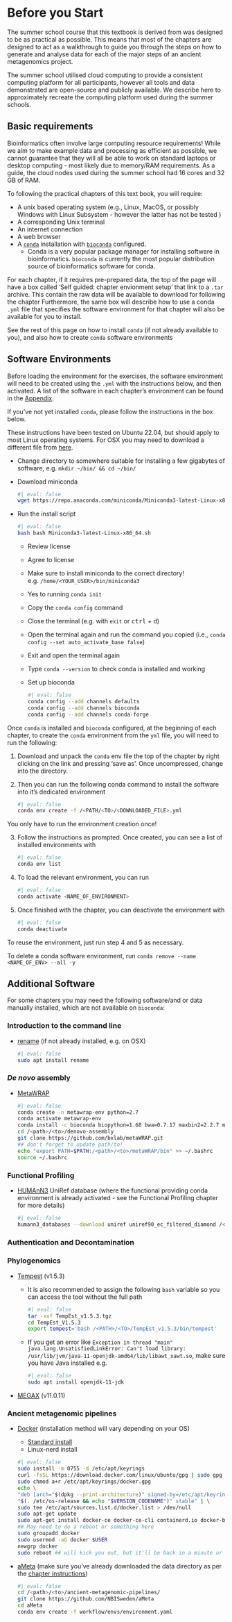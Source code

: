 # Before you Start {.unnumbered}

The summer school course that this textbook is derived from was designed to be as practical as possible. This means that most of the chapters are designed to act as a walkthrough to guide you through the steps on how to generate and analyse data for each of the major steps of an ancient metagenomics project.

The summer school utilised cloud computing to provide a consistent computing platform for all participants, however all tools and data demonstrated are open-source and publicly available. We describe here to approximately recreate the computing platform used during the summer schools.

## Basic requirements

::: {.callout-warning}
Bioinformatics often involve large computing resource requirements! While we aim to make example data and processing as efficient as possible, we cannot guarantee that they will all be able to work on standard laptops or desktop computing - most likely due to memory/RAM requirements. As a guide, the cloud nodes used during the summer school had 16 cores and 32 GB of RAM.
:::

To following the practical chapters of this text book, you will require:

- A unix based operating system (e.g., Linux, MacOS, or possibly Windows with Linux Subsystem - however the latter has not be tested ) 
- A corresponding Unix terminal
- An internet connection
- A web browser 
- A [`conda`](https://docs.conda.io/en/latest/miniconda.html) installation with [`bioconda`](https://bioconda.github.io/#usage) configured.
    - Conda is a very popular package manager for installing software in bioinformatics. `bioconda` is currently the most popular distribution source of bioinformatics software for conda.

For each chapter, if it requires pre-prepared data, the top of the page will have a box called 'Self guided: chapter envionment setup' that link to a `.tar` archive.
This contain the raw data will be available to download for following the chapter
Furthermore, the same box will describe how to use a conda `.yml` file that specifies the software environment for that chapter will also be available for you to install. 

See the rest of this page on how to install `conda` (if not already available to you), and also how to create `conda` software environments

## Software Environments

Before loading the environment for the exercises, the software environment will need to be created using the `.yml` with the instructions below, and then activated. A list of the software in each chapter's environment can be found in the [Appendix](appendix.html#conda-environments).

If you've not yet installed `conda`, please follow the instructions in the box below.

::: {.callout-note title="Quick guide to installing conda" collapse=true}
These instructions have been tested on Ubuntu 22.04, but should apply to most Linux operating systems. For OSX you may need to download a different file from [here](https://www.google.com/search?channel=fs&client=ubuntu-sn&q=miniconda).

- Change directory to somewhere suitable for installing a few gigabytes of software, e.g. `mkdir ~/bin/ && cd ~/bin/`
- Download miniconda

    ```bash
#| eval: false
    wget https://repo.anaconda.com/miniconda/Miniconda3-latest-Linux-x86_64.sh
    ```

- Run the install script

    ```bash
#| eval: false
    bash bash Miniconda3-latest-Linux-x86_64.sh
    ```

    - Review license
    - Agree to license
    - Make sure to install miniconda to the correct directory! e.g. `/home/<YOUR_USER>/bin/miniconda3`
    - Yes to running `conda init`
    - Copy the `conda config` command
    - Close the terminal (e.g. with `exit` or <kbd>ctrl</kbd> + <kbd>d</kbd>)
    - Open the terminal again and run the command you copied (i.e., `conda config --set auto_activate_base false`)
    - Exit and open the terminal again
    - Type `conda --version` to check conda is installed and working
    - Set up bioconda

        ```bash
#| eval: false
        conda config --add channels defaults
        conda config --add channels bioconda
        conda config --add channels conda-forge
        ```
:::

Once `conda` is installed and `bioconda` configured, at the beginning of each chapter, to create the `conda` environment from the `yml` file, you will need to run the following:

1. Download and unpack the `conda` env file the top of the chapter by right clicking on the link and pressing 'save as'. Once uncompressed, change into the directory.

2. Then you can run the following conda command to install the software into it's dedicated environment 

    ```bash
#| eval: false
    conda env create -f /<PATH/<TO>/<DOWNLOADED_FILE>.yml
    ```

::: {.callout-note}
You only have to run the environment creation once!
:::

3. Follow the instructions as prompted. Once created, you can see a list of installed environments with

    ```bash
#| eval: false
    conda env list
    ```

4. To load the relevant environment, you can run

    ```bash
#| eval: false
    conda activate <NAME_OF_ENVIRONMENT>
    ```

3. Once finished with the chapter, you can deactivate the environment with 

    ```bash
#| eval: false
    conda deactivate
    ```

To reuse the environment, just run step 4 and 5 as necessary.

::: {.callout-tip}
To delete a conda software environment, run `conda remove --name <NAME_OF_ENV> --all -y`
:::

## Additional Software {.unnumbered}

For some chapters you may need the following software/and or data manually installed, which are not available on `bioconda`:

### Introduction to the command line

- [rename](https://www.gnu.org/software/libc/manual/html_node/Renaming-Files.html) (if not already installed, e.g. on OSX)

    ```bash
#| eval: false
    sudo apt install rename
    ```

### _De novo_ assembly

- [MetaWRAP](https://github.com/bxlab/metaWRAP)

    ```bash
#| eval: false
    conda create -n metawrap-env python=2.7
    conda activate metawrap-env
    conda install -c bioconda biopython=1.68 bwa=0.7.17 maxbin2=2.2.7 metabat2 samtools=1.9 checkm-genome=1.0.12
    cd /<path>/<to>/denovo-assembly
    git clone https://github.com/bxlab/metaWRAP.git
    ## don't forget to update path/to!
    echo "export PATH=$PATH:/<path>/<to>/metaWRAP/bin" >> ~/.bashrc
    source ~/.bashrc
    ```

### Functional Profiling

- [HUMAnN3](https://github.com/biobakery/humann) UniRef database (where the functional providing conda environment is already activated - see the Functional Profiling chapter for more details)

    ```bash
#| eval: false
    humann3_databases --download uniref uniref90_ec_filtered_diamond /<path>/<to>/functional-profiling/humann3_db
    ```

### Authentication and Decontamination <!-- TODO: update to use path method like e.g. metaWrap/tempest -->

<!--
- [Sourcetracker](https://github.com/danknights/sourcetracker)

    ```bash
#| eval: false
    cd /<path>/<to>/authentication-decontamination/sourcetracker/
    git clone https://github.com/danknights/sourcetracker.git

    ## patch due to R update
    sed -i '538,539s/^/#/' sourcetracker/src/SourceTracker.r
    ```

-->

<!--
- [decOM](https://github.com/CamilaDuitama/decOM) 

    ```bash
#| eval: false
    cd /<path>/<to>/authentication-decontamination/decom
    git clone https://github.com/CamilaDuitama/decOM.git  
    cd decOM  
    conda env create -n decOM --file environment.yml  
    conda deactivate
    conda activate decOM  

    export PATH=/absolute/path/to/decOM:${PATH}
    ```
-->

### Phylogenomics

- [Tempest](http://tree.bio.ed.ac.uk/download.html?name=tempest&id=102&num=3) (v1.5.3)
    - It is also recommended to assign the following `bash` variable so you can access the tool without the full path

        ```bash
#| eval: false
        tar -xvf TempEst_v1.5.3.tgz
        cd TempEst_V1.5.3
        export tempest='bash /<PATH>/<TO>/TempEst_v1.5.3/bin/tempest'
        ```

    - If you get an error like `Exception in thread "main" java.lang.UnsatisfiedLinkError: Can't load library: /usr/lib/jvm/java-11-openjdk-amd64/lib/libawt_xawt.so`, make sure you have Java installed e.g. 

        ```bash
#| eval: false
        sudo apt install openjdk-11-jdk
        ```

- [MEGAX](https://www.megasoftware.net) (v11.0.11)

### Ancient metagenomic pipelines

- [Docker](https://www.docker.com/) (installation method will vary depending on your OS)
    - [Standard install](https://docs.docker.com/engine/install/ubuntu/)
    - Linux-nerd install

    ```bash
#| eval: false
    sudo install -m 0755 -d /etc/apt/keyrings
    curl -fsSL https://download.docker.com/linux/ubuntu/gpg | sudo gpg --dearmor -o /etc/apt/keyrings/docker.gpg
    sudo chmod a+r /etc/apt/keyrings/docker.gpg
    echo \
    "deb [arch="$(dpkg --print-architecture)" signed-by=/etc/apt/keyrings/docker.gpg] https://download.docker.com/linux/ubuntu \
    "$(. /etc/os-release && echo "$VERSION_CODENAME")" stable" | \
    sudo tee /etc/apt/sources.list.d/docker.list > /dev/null
    sudo apt-get update
    sudo apt-get install docker-ce docker-ce-cli containerd.io docker-buildx-plugin docker-compose-plugin
    ## May need to do a reboot or something here
    sudo groupadd docker
    sudo usermod -aG docker $USER
    newgrp docker
    sudo reboot ## will kick you out, but it'll be back in a minute or two
    ```

- [aMeta](https://github.com/NBISweden/aMeta) (make sure you've already downloaded the data directory as per the [chapter instructions](ancient-metagenomic-pipelines.qmd))

    ```bash
#| eval: false
    cd /<path>/<to>/ancient-metagenomic-pipelines/
    git clone https://github.com/NBISweden/aMeta
    cd aMeta
    conda env create -f workflow/envs/environment.yaml
    ```